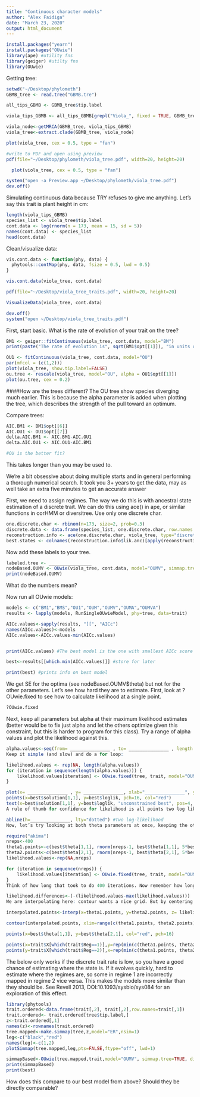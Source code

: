 ```yaml
---
title: "Continuous character models"
author: "Alex Faidiga"
date: "March 23, 2020"
output: html_document
---
```


```r
install.packages("yearn")
install.packages("OUwie")
library(ape) #utility fns
library(geiger) #utilty fns
library(OUwie)
```

Getting tree: 

```r
setwd("~/Desktop/phylometh")
GBMB_tree <- read.tree("GBMB.tre")

all_tips_GBMB <- GBMB_tree$tip.label

viola_tips_GBMB <- all_tips_GBMB[grepl("Viola_", fixed = TRUE, GBMB_tree$tip.label)]

viola_node<-getMRCA(GBMB_tree, viola_tips_GBMB)   
viola_tree<-extract.clade(GBMB_tree, viola_node)

plot(viola_tree, cex = 0.5, type = "fan")

#write to PDF and open using preview
pdf(file="~/Desktop/phylometh/viola_tree.pdf", width=20, height=20)

  plot(viola_tree, cex = 0.5, type = "fan")

system("open -a Preview.app ~/Desktop/phylometh/viola_tree.pdf")
dev.off()
```

Simulating continuous data because TRY refuses to give me anything. Let's say this trait is plant height in cm:

```r
length(viola_tips_GBMB)
species_list <- viola_tree$tip.label
cont.data <- log(rnorm(n = 173, mean = 15, sd = 5))
names(cont.data) <- species_list
head(cont.data)
```

Clean/visualize data:

```r
vis.cont.data <- function(phy, data) {
  phytools::contMap(phy, data, fsize = 0.5, lwd = 0.5)
}

vis.cont.data(viola_tree, cont.data)

pdf(file="~/Desktop/viola_tree_traits.pdf", width=20, height=20)

VisualizeData(viola_tree, cont.data)

dev.off()
system("open ~/Desktop/viola_tree_traits.pdf")

```

First, start basic. What is the rate of evolution of your trait on the tree?
```r
BM1 <- geiger::fitContinuous(viola_tree, cont.data, model="BM")
print(paste("The rate of evolution is", sqrt(BM1$opt[[1]]), "in units of cm/million years")) #not sure if correct?

OU1 <- fitContinuous(viola_tree, cont.data, model="OU")
par(mfcol = (c(1,2)))
plot(viola_tree, show.tip.label=FALSE)
ou.tree <- rescale(viola_tree, model="OU", alpha = OU1$opt[[1]])
plot(ou.tree, cex = 0.2)
```
####How are the trees different?
The OU tree show species diverging much earlier. This is because the alpha parameter is added when plotting the tree, which describes the strength of the pull toward an optimum.

Compare trees:

```r

AIC.BM1 <- BM1$opt[[6]]
AIC.OU1 <- OU1$opt[[7]]
delta.AIC.BM1 <- AIC.BM1-AIC.OU1
delta.AIC.OU1 <- AIC.OU1-AIC.BM1

#OU is the better fit?

```
This takes longer than you may be used to.

We’re a bit obsessive about doing multiple starts and in general performing a thorough numerical search. It took you 3+ years to get the data, may as well take an extra five minutes to get an accurate answer

First, we need to assign regimes. The way we do this is with ancestral state estimation of a discrete trait. We can do this using ace() in ape, or similar functions in corHMM or diversitree. Use only one discrete char.

```r
one.discrete.char <- rbinom(n=173, size=2, prob=0.3)
discrete.data <- data.frame(species_list, one.discrete.char, row.names = 1)
reconstruction.info <- ace(one.discrete.char, viola_tree, type="discrete", method="ML", CI=TRUE)
best.states <- colnames(reconstruction.info$lik.anc)[apply(reconstruction.info$lik.anc, 1, which.max)]
```
Now add these labels to your tree.
```r
labeled.tree <- ________________
nodeBased.OUMV <- OUwie(viola_tree, cont.data, model="OUMV", simmap.tree=FALSE, diagn=FALSE)
print(nodeBased.OUMV)
```
What do the numbers mean?

Now run all OUwie models:
```r
models <- c("BM1","BMS","OU1","OUM","OUMV","OUMA","OUMVA")
results <- lapply(models, RunSingleOUwieModel, phy=tree, data=trait)

AICc.values<-sapply(results, "[[", "AICc")
names(AICc.values)<-models
AICc.values<-AICc.values-min(AICc.values)


print(AICc.values) #The best model is the one with smallest AICc score

best<-results[[which.min(AICc.values)]] #store for later

print(best) #prints info on best model
```
We get SE for the optima (see nodeBased.OUMV$theta) but not for the other parameters. Let’s see how hard they are to estimate. First, look at ?OUwie.fixed to see how to calculate likelihood at a single point.

```r
?OUwie.fixed
```
Next, keep all parameters but alpha at their maximum likelihood estimates (better would be to fix just alpha and let the others optimize given this constraint, but this is harder to program for this class). Try a range of alpha values and plot the likelihood against this.

```r
alpha.values<-seq(from= _______________ , to= _______________ , length.out=50)
Keep it simple (and slow) and do a for loop:

likelihood.values <- rep(NA, length(alpha.values))
for (iteration in sequence(length(alpha.values))) {
    likelihood.values[iteration] <- OUwie.fixed(tree, trait, model="OUMV", alpha=rep(alpha.values[iteration],2), sigma.sq=best$solution[2,], theta=best$theta[,1])$loglik
}

plot(x= _______________ , y= _______________, xlab="_______________", ylab="_______________", type="l", bty="n")
points(x=best$solution[1,1], y=best$loglik, pch=16, col="red")
text(x=best$solution[1,1], y=best$loglik, "unconstrained best", pos=4, col="red")
A rule of thumb for confidence for likelihood is all points two log likelihood units worse than the best value. Draw a dotted line on the plot to show this

abline(h=_______________, lty="dotted") #Two log-likelihood
Now, let’s try looking at both theta parameters at once, keeping the other parameters at their MLEs

require("akima")
nreps<-400
theta1.points<-c(best$theta[1,1], rnorm(nreps-1, best$theta[1,1], 5*best$theta[1,2])) #center on optimal value, have extra variance
theta2.points<-c(best$theta[2,1], rnorm(nreps-1, best$theta[2,1], 5*best$theta[2,2])) #center on optimal value, have extra variance
likelihood.values<-rep(NA,nreps)

for (iteration in sequence(nreps)) {
    likelihood.values[iteration] <- OUwie.fixed(tree, trait, model="OUMV", alpha=best$solution[1,], sigma.sq=best$solution[2,], theta=c(theta1.points[iteration], theta2.points[iteration]))$loglik
}
Think of how long that took to do 400 iterations. Now remember how long the search took (longer).

likelihood.differences<-(-(likelihood.values-max(likelihood.values)))
We are interpolating here: contour wants a nice grid. But by centering our simulations on the MLE values, we made sure to sample most thoroughly there

interpolated.points<-interp(x=theta1.points, y=theta2.points, z= likelihood.differences, linear=FALSE, extrap=TRUE, xo=seq(min(theta1.points), max(theta1.points), length = 400), yo=seq(min(theta2.points), max(theta2.points), length = 400))

contour(interpolated.points, xlim=range(c(theta1.points, theta2.points)),ylim=range(c(theta1.points, theta2.points)), xlab="Theta 1", ylab="Theta 2", levels=c(2,5,10),add=FALSE,lwd=1, bty="n", asp=1)

points(x=best$theta[1,1], y=best$theta[2,1], col="red", pch=16)

points(x=trait$X[which(trait$Reg==1)],y=rep(min(c(theta1.points, theta2.points)), length(which(trait$Reg==1))), pch=18, col=rgb(0,0,0,.3)) #the tip values in regime 1, plotted along x axis
points(y=trait$X[which(trait$Reg==2)],x=rep(min(c(theta1.points, theta2.points)), length(which(trait$Reg==2))), pch=18, col=rgb(0,0,0,.3)) #the tip values in regime 2, plotted along y axis
```
The below only works if the discrete trait rate is low, so you have a good chance of estimating where the state is. If it evolves quickly, hard to estimate where the regimes are, so some in regime 1 are incorrectly mapped in regime 2 vice versa. This makes the models more similar than they should be. See Revell 2013, DOI:10.1093/sysbio/sys084 for an exploration of this effect.
```r
library(phytools)
trait.ordered<-data.frame(trait[,2], trait[,2],row.names=trait[,1])
trait.ordered<- trait.ordered[tree$tip.label,]
z<-trait.ordered[,1]
names(z)<-rownames(trait.ordered)
tree.mapped<-make.simmap(tree,z,model="ER",nsim=1)
leg<-c("black","red")
names(leg)<-c(1,2)
plotSimmap(tree.mapped,leg,pts=FALSE,ftype="off", lwd=1)

simmapBased<-OUwie(tree.mapped,trait,model="OUMV", simmap.tree=TRUE, diagn=FALSE)
print(simmapBased)
print(best)
```
How does this compare to our best model from above? Should they be directly comparable?